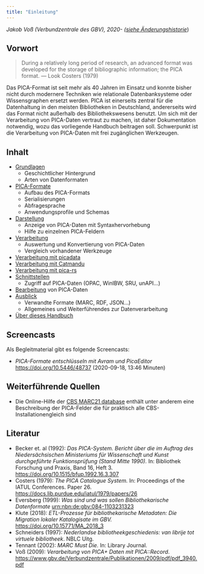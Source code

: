 ```yaml
---
title: "Einleitung"
---
```

*Jakob Voß (Verbundzentrale des GBV), 2020- ([siehe Änderungshistorie](https://github.com/pro4bib/pica/commits/master)*)

## Vorwort

> During a relatively long period of research, an advanced format was developed for the storage of bibliographic information; the PICA format. — Look Costers (1979)

Das PICA-Format ist seit mehr als 40 Jahren im Einsatz und konnte bisher nicht durch modernere Techniken wie relationale Datenbanksysteme oder Wissensgraphen ersetzt werden. PICA ist einerseits zentral für die Datenhaltung in den meisten Bibliotheken in Deutschland, andererseits wird das Format nicht außerhalb des Bibliothekswesens benutzt. Um sich mit der Verarbeitung von PICA-Daten vertraut zu machen, ist daher Dokumentation notwendig, wozu das vorliegende Handbuch beitragen soll. Schwerpunkt ist die Verarbeitung von PICA-Daten mit frei zugänglichen Werkzeugen.

## Inhalt

- [Grundlagen](grundlagen.qmd)
  - Geschichtlicher Hintergrund
  - Arten von Datenformaten
- [PICA-Formate](formate.qmd)
  - Aufbau des PICA-Formats
  - Serialisierungen
  - Abfragesprache
  - Anwendungsprofile und Schemas
- [Darstellung](darstellung.qmd)
  - Anzeige von PICA-Daten mit Syntaxhervorhebung
  - Hilfe zu einzelnen PICA-Feldern
- [Verarbeitung](verarbeitung.qmd)
  - Auswertung und Konvertierung von PICA-Daten
  - Vergleich vorhandener Werkzeuge
- [Verarbeitung mit picadata](picadata.qmd)
- [Verarbeitung mit Catmandu](catmandu.qmd)
- [Verarbeitung mit pica-rs](pica-rs.qmd)
- [Schnittstellen](schnittstellen.qmd)
  - Zugriff auf PICA-Daten (OPAC, WinIBW, SRU, unAPI...)
- [Bearbeitung](bearbeitung.qmd) von PICA-Daten
- [Ausblick](ausblick.qmd)
  - Verwandte Formate (MARC, RDF, JSON...)
  - Allgemeines und Weiterführendes zur Datenverarbeitung
- [Über dieses Handbuch](CONTRIBUTING.qmd)

## Screencasts

Als Begleitmaterial gibt es folgende Screencasts:

- *PICA-Formate entschlüsseln mit Avram und PicaEditor* <https://doi.org/10.5446/48737> (2020-09-18, 13:46 Minuten)

## Weiterführende Quellen

- Die Online-Hilfe der [CBS MARC21 database](https://help.oclc.org/Metadata_Services/CBS_MARC_21_database) enthält unter anderem eine Beschreibung der PICA-Felder die für praktisch alle CBS-Installationengleich sind

## Literatur

- Becker et. al (1992): *Das PICA-System. Bericht über die im Auftrag des Niedersächsischen Ministeriums für Wissenschaft und Kunst durchgeführte Funktionsprüfung (Stand Mitte 1990).* In: Bibliothek Forschung und Praxis, Band 16, Heft 3. <https://doi.org/10.1515/bfup.1992.16.3.307>
- Costers (1979): *The PICA Catalogue System.* In: Proceedings of the IATUL Conferences. Paper 26. <https://docs.lib.purdue.edu/iatul/1979/papers/26>
- Eversberg (1999): *Was sind und was sollen Bibliothekarische Datenformate* [urn:nbn:de:gbv:084-1103231323](https://nbn-resolving.org/urn:nbn:de:gbv:084-11032313237)
- Klute (2018): *ETL-Prozesse für bibliothekarische Metadaten: Die Migration lokaler Katalogisate im GBV.* <https://doi.org/10.15771/MA_2018_3>
- Schneiders (1997): *Nederlandse bibliotheekgeschiedenis: van librije tot virtuele bibliotheek*. NBLC Uitg.
- Tennant (2002): *MARC Must Die.* In: Library Journal.
- Voß (2009): *Verarbeitung von PICA+ Daten mit PICA::Record*. <https://www.gbv.de/Verbundzentrale/Publikationen/2009/pdf/pdf_3940.pdf>
